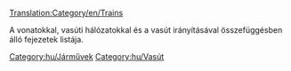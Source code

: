 [[Translation:Category/en/Trains]]

{{hu/Főcikk}}

A vonatokkal, vasúti hálózatokkal és a vasút irányításával összefüggésben álló fejezetek listája.

[[Category:hu/Járművek]]
[[Category:hu/Vasút]]